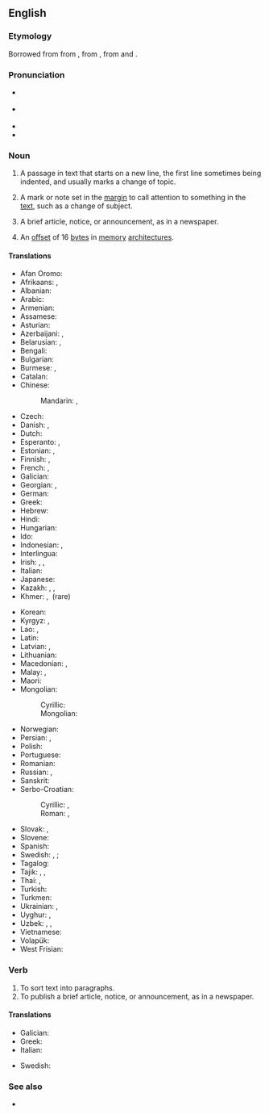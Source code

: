 {{also|Paragraph}}
==English==

===Etymology===
Borrowed from {{bor|en|frm|paragraphe}} from {{der|en|la|paragraphus|t=sign for start of a new section of discourse}}, from {{der|en|grc|παράγραφος}}, from {{m|grc|παρά||beside}} and {{m|grc|γράφω||I write}}.

===Pronunciation===
* {{a|GA}} {{IPA|en|/ˈpɛɹəɡɹæf/}}
* {{a|RP}} {{IPA|en|/ˈpæɹəɡɹɑːf/}}
* {{audio|en|en-us-paragraph.ogg|Audio (US)}}
* {{hyphenation|en|par|a|graph}}

===Noun===
{{wikipedia}}
{{en-noun}}

# A passage in text that starts on a new line, the first line sometimes being indented, and usually marks a change of topic.
# {{lb|en|originally}} A mark or note set in the [[margin]] to call attention to something in the [[text]], such as a change of subject.
# A brief article, notice, or announcement, as in a newspaper.
# {{lb|en|computing}} An [[offset]] of 16 [[byte]]s in {{w|Intel}} [[memory]] [[architecture]]s.

====Translations====
{{trans-top|passage in text}}
* Afan Oromo: {{t|om|keeyyata}}
* Afrikaans: {{t|af|paragraaf}}, {{t|af|alinea}}
* Albanian: {{t+|sq|paragraf|m}}
* Arabic: {{t|ar|فِقْرَة|f}}
* Armenian: {{t+|hy|պարբերություն}}
* Assamese: {{t|as|দফা}}
* Asturian: {{t|ast|párrafu|m}}
* Azerbaijani: {{t+|az|abzas}}, {{t|az|paraqraf}}
* Belarusian: {{t|be|пара́граф|m|sc=Cyrl}}, {{t|be|абза́ц|m|sc=Cyrl}}
* Bengali: {{t+|bn|অনুচ্ছেদ}}
* Bulgarian: {{t+|bg|парагра́ф|m|sc=Cyrl}}
* Burmese: {{t+|my|အပိုဒ်}}, {{t+|my|ပိုဒ်}}
* Catalan: {{t+|ca|paràgraf|m}}
* Chinese:
*: Mandarin: {{t+|cmn|段|tr=duàn|sc=Hani}}, {{t+|cmn|段落|tr=duànluò|sc=Hani}}
* Czech: {{t+|cs|odstavec|m}}
* Danish: {{t|da|paragraf|c}}, {{t+|da|afsnit|n}}
* Dutch: {{t+|nl|alinea|f}}
* Esperanto: {{t+|eo|alineo}}, {{t|eo|paragrafo}}
* Estonian: {{t+|et|paragrahv}}, {{t+|et|lõik}}
* Finnish: {{t+|fi|kappale}}, {{t|fi|paragraafi}}
* French: {{t+|fr|paragraphe|m}}, {{t+|fr|alinéa|m}}
* Galician: {{t+|gl|parágrafo|m}}
* Georgian: {{t+|ka|აბზაცი}}, {{t|ka|პარაგრაფი}}
* German: {{t+|de|Absatz|m}}
* Greek: {{t+|el|παράγραφος|f}}
* Hebrew: {{t+|he|פסקה|f|tr=piská|alt=פִּיסְקָה \ פִּסְקָה}}
* Hindi: {{t+|hi|अनुच्छेद|m|sc=Deva}}
* Hungarian: {{t+|hu|bekezdés}}
* Ido: {{t+|io|paragrafo}}
* Indonesian: {{t+|id|paragraf}}, {{t+|id|alinea}}
* Interlingua: {{t|ia|paragrapho}}
* Irish: {{t|ga|paragraf|m}}, {{t|ga|alt|m}}, {{t|ga|mír|f}}
* Italian: {{t+|it|paragrafo|m}}
* Japanese: {{t+|ja|段落|tr=だんらく, danraku}}
* Kazakh: {{t|kk|абзац|sc=Cyrl}}, {{t|kk|азат жол|sc=Cyrl}}, {{t+|kk|параграф}}
* Khmer: {{t+|km|វគ្គ}},​ {{t+|km|វោត}}​ (rare)
{{trans-mid}}
* Korean: {{t+|ko|단락}}
* Kyrgyz: {{t+|ky|абзац|sc=Cyrl}}, {{t|ky|параграф}}
* Lao: {{t|lo|ວັກ}}, {{t|lo|ປະຣິເສດ}}
* Latin: {{t|la|paragraphus|m|f}}
* Latvian: {{t|lv|rindkopa|f}}, {{t|lv|paragrāfs|m}}
* Lithuanian: {{t|lt|paragrafas|m}}
* Macedonian: {{t|mk|став|m|sc=Cyrl}}, {{t|mk|ставка|f|sc=Cyrl}}
* Malay: {{t+|ms|perenggan}}, {{t|ms|paragraf}}
* Maori: {{t|mi|whiti}}
* Mongolian:
*: Cyrillic: {{t|mn|догол мөр}}
*: Mongolian: {{t|mn|ᠳᠣᠭᠤᠯ ᠮᠥᠷ}}
* Norwegian: {{t+|no|avsnitt}}
* Persian: {{t+|fa|بند|tr=band}}, {{t+|fa|پاراگراف|tr=pârâgrâf}}
* Polish: {{t+|pl|akapit|m}}
* Portuguese: {{t+|pt|parágrafo|m}}
* Romanian: {{t+|ro|paragraf|n}}
* Russian: {{t+|ru|абза́ц|m}}, {{t+|ru|пара́граф|m}}
* Sanskrit: {{t+|sa|अनुच्छेद|m}}
* Serbo-Croatian:
*: Cyrillic: {{t|sh|пасус|m|sc=Cyrl}}, {{t|sh|параграф|m}}
*: Roman: {{t+|sh|pasus|m|sc=Latn}}, {{t+|sh|paragraf|m}}
* Slovak: {{t|sk|odsek|m}}, {{t|sk|odstavec|m}}
* Slovene: {{t|sl|odstavek|m}}
* Spanish: {{t+|es|párrafo|m}}
* Swedish: {{t+|sv|stycke|n}}, {{t+|sv|avsnitt|n}} {{qualifier|grammatical}}; {{t+|sv|paragraf|c}} {{qualifier|law}}
* Tagalog: {{t|tl|talataan}}
* Tajik: {{t|tg|банд}}, {{t|tg|параграф}}, {{t|tg|абзас}}
* Thai: {{t|th|อนุเฉท}}, {{t+|th|ย่อหน้า}}
* Turkish: {{t+|tr|paragraf}}
* Turkmen: {{t+|tk|abzas}}
* Ukrainian: {{t|uk|пара́граф|m|sc=Cyrl}}, {{t+|uk|абза́ц|m|sc=Cyrl}}
* Uyghur: {{t|ug|پاراگراف}}, {{t|ug|ئابزاس}}
* Uzbek: {{t+|uz|paragraf}}, {{t+|uz|xatboshi}}, {{t+|uz|abzats}}
* Vietnamese: {{t+|vi|đoạn}}
* Volapük: {{t+|vo|bagaf}}
* West Frisian: {{t|fy|alinea}}
{{trans-bottom}}

===Verb===
{{en-verb}}

# To sort text into paragraphs.
# To publish a brief article, notice, or announcement, as in a newspaper.

====Translations====
{{trans-top|sort text into paragraphs}}
* Galician: {{t+|gl|paragrafar}}
* Greek: {{t|el|παραγραφοποιώ}}
* Italian: {{t|it|paragrafare}}
{{trans-mid}}
* Swedish: {{t|sv|styckindela}}
{{trans-bottom}}

===See also===
* {{l|mul|¶}}

{{topics|en|Textual division}}